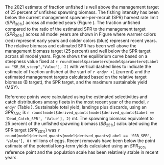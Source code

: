 The 2021 estimate of fraction unfished is well above the management target of 25 percent of unfished spawning biomass. The fishing intensity has been below the current management spawner-per-recruit (SPR) harvest rate limit ($SPR_{30\%}$) across all modeled years (Figure \ref{fig:1-spr}).  The fraction unfished compared to the ratio of the estimated SPR to the management target ($SPR_{30\%}$) across all model years are shown in Figure \ref{fig:phase} where warmer colors (red) represent early years and colder colors (blue) represent recent years.  The relative biomass and estimated SPR has been well above the management biomass target (25 percent) and well below the SPR target across all model years. Figure \ref{fig:yield} shows the equilibrium curve based on a steepness value fixed at `r round(model$parameters[model$parameters$Label == "SR_BH_steep","Value"], 2)` with vertical dashed lines to indicate the estimate of fraction unfished at the start of `r endyr +1` (current) and the estimated management targets calculated based on the relative target biomass (B target), the SPR target, and the maximum sustainable yield (MSY).

Reference points were calculated using the estimated selectivities and catch distributions among fleets in the most recent year of the model, `r endyr` (Table \ref{tab:referenceES}). Sustainable total yield, landings plus discards, using an $SPR_{30\%}$ is `r round(model$derived_quants[model$derived_quants$Label == 'Dead_Catch_SPR', 'Value'], 2)` mt. The spawning biomass equivalent to 25 percent of the unfished spawning biomass ($SB_{25\%}$) calculated using the SPR target ($SPR_{30\%}$) was `r round(model$derived_quants[model$derived_quants$Label == 'SSB_SPR', 'Value'], 0)` millions of eggs. Recent removals have been below the point estimate of the potential long-term yields calculated using an $SPR_{30\%}$ reference point and the population scale has been relatively stable in recent years.

 
